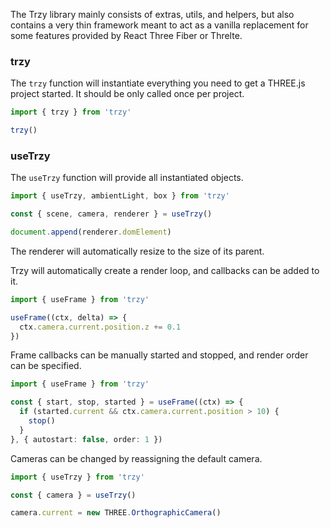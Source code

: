 

<Meta title='Core' />

The Trzy library mainly consists of extras, utils, and helpers, but also contains 
a very thin framework meant to act as a vanilla replacement for some features provided
by React Three Fiber or Threlte.

### trzy

The `trzy` function will instantiate everything you need to get a THREE.js project started.
It should be only called once per project.

```ts
import { trzy } from 'trzy'

trzy()
```

### useTrzy

The `useTrzy` function will provide all instantiated objects.

```ts
import { useTrzy, ambientLight, box } from 'trzy'

const { scene, camera, renderer } = useTrzy()

document.append(renderer.domElement)
```

The renderer will automatically resize to the size of its parent.

Trzy will automatically create a render loop, and callbacks can be added to it.

```ts
import { useFrame } from 'trzy'

useFrame((ctx, delta) => {
  ctx.camera.current.position.z += 0.1
})
```

Frame callbacks can be manually started and stopped, and render order can be specified.

```ts
import { useFrame } from 'trzy'

const { start, stop, started } = useFrame((ctx) => {
  if (started.current && ctx.camera.current.position > 10) {
    stop()
  }
}, { autostart: false, order: 1 })

```

Cameras can be changed by reassigning the default camera.

```ts
import { useTrzy } from 'trzy'

const { camera } = useTrzy()

camera.current = new THREE.OrthographicCamera()
```
